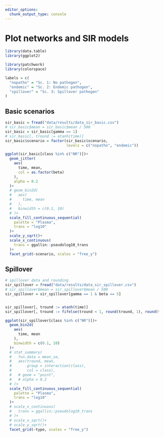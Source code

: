 ```yaml
---
editor_options: 
  chunk_output_type: console
---
```

  
# Plot networks and SIR models
  
```r
library(data.table)
library(ggplot2)

library(patchwork)
library(colorspace)
```

```r
labels = c(
  "nopatho" = "Sc. 1: No pathogen",
  "endemic" = "Sc. 2: Endemic pathogen",
  "spillover" = "Sc. 3: Spillover pathogen"
)
```


## Basic scenarios

```r
sir_basic = fread("data/results/data_sir_basic.csv")
# sir_basic$mean = sir_basic$mean / 500
sir_basic = sir_basic[gamma == 1]
# sir_basic[, tround := atanh(time)]
sir_basic$scenario = factor(sir_basic$scenario, 
                            levels = c("nopatho", "endemic"))
```

```r
ggplot(sir_basic[class %in% c("NR")])+
  geom_jitter(
    aes(
      time, mean,
      col = as.factor(beta)
    ),
    alpha = 0.2
  )+
  # geom_bin2d(
  #   aes(
  #     time, mean
  #   ),
  #   binwidth = c(0.1, 10)
  # )+
  scale_fill_continuous_sequential(
    palette = "Plasma",
    trans = "log10"
  )+
  scale_y_sqrt()+
  scale_x_continuous(
    trans = ggallin::pseudolog10_trans
  )+
  facet_grid(~scenario, scales = "free_y")
```


## Spillover

```r
# spillover data and rounding
sir_spillover = fread("data/results/data_sir_spillover.csv")
# sir_spillover$mean = sir_spillover$mean / 500
sir_spillover = sir_spillover[gamma == 1 & beta == 5]


sir_spillover[, tround := atanh(time)]
sir_spillover[, tround := fifelse(tround < 1, round(tround, 1), round(tround, 1))]
```

```r
ggplot(sir_spillover[class %in% c("NR")])+
  geom_bin2d(
    aes(
      time, mean
    ),
    binwidth = c(0.1, 10)
  )+
  # stat_summary(
  #   fun.data = mean_se,
  #   aes(tround, mean,
  #       group = interaction(class),
  #       col = class),
  #   # geom = "point",
  #   # alpha = 0.2
  # )+
  scale_fill_continuous_sequential(
    palette = "Plasma",
    trans = "log10"
  )+
  # scale_x_continuous(
  #   trans = ggallin::pseudolog10_trans
  # )+
  # scale_x_sqrt()+
  # scale_y_sqrt()+
  facet_grid(~type, scales = "free_y")
```

